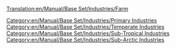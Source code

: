 [[Translation:en/Manual/Base Set/Industries/Farm]]
{{en/Manual/Base Set/Industries/Industries|Image=[[File:en/Manual/Base Set/Industries/Farm.png]]
|name=Farm
|climates=[[en/Manual/Climates]], [[en/Manual/Climates]], [[en/Manual/Climates]]
|accepts=Nothing
|produces=[[en/Manual/Base Set/Cargos/Grain]], [[en/Manual/Base Set/Cargos/Livestock]] (Temperate Only). [[en/Manual/Base Set/Cargos/Wheat]], [[en/Manual/Base Set/Cargos/Livestock]] (Sub-Arctic Only). [[en/Manual/Base Set/Cargos/Maize]] (Sub-Tropical Only).
|notes=Surrounded by farmland for a large area. This area costs more to build on, but doing so does not affect production.
}}
[[Category:en/Manual/Base Set/Industries/Primary Industries]]
[[Category:en/Manual/Base Set/Industries/Temperate Industries]]
[[Category:en/Manual/Base Set/Industries/Sub-Tropical Industries]]
[[Category:en/Manual/Base Set/Industries/Sub-Arctic Industries]]